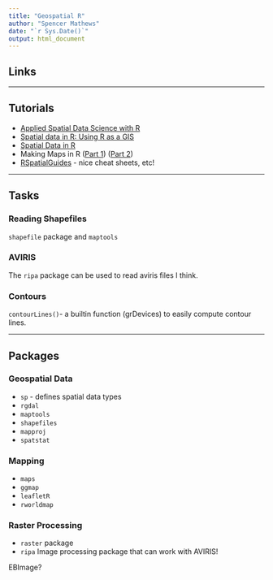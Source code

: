 ```yaml
---
title: "Geospatial R"
author: "Spencer Mathews"
date: "`r Sys.Date()`"
output: html_document
---
```


Links
-----

---

Tutorials
---------

- [Applied Spatial Data Science with R](http://blog.dominodatalab.com/applied-spatial-data-science-with-r/)
- [Spatial data in R: Using R as a GIS](https://github.com/Pakillo/R-GIS-tutorial/blob/master/R-GIS_tutorial.md)
- [Spatial Data in R](https://science.nature.nps.gov/im/datamgmt/statistics/r/advanced/spatial.cfm)
- Making Maps in R ([Part 1](http://www.kevjohnson.org/making-maps-in-r/)) ([Part 2](http://www.kevjohnson.org/making-maps-in-r-part-2/))
- [RSpatialGuides](https://www.nceas.ucsb.edu/~frazier/RSpatialGuides/) - nice cheat sheets, etc!

---

Tasks
-----

### Reading Shapefiles

`shapefile` package and `maptools`

### AVIRIS

The `ripa` package can be used to read aviris files I think.

### Contours

`contourLines()`- a builtin function (grDevices) to easily compute contour lines.

---

Packages
--------

### Geospatial Data

- `sp` - defines spatial data types
- `rgdal`
- `maptools`
- `shapefiles`
- `mapproj`
- `spatstat`

### Mapping

- `maps`
- `ggmap`
- `leafletR`
- `rworldmap`

### Raster Processing

- `raster` package
- `ripa` Image processing package that can work with AVIRIS!

EBImage?
